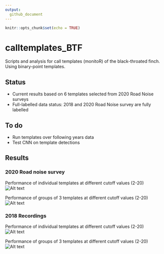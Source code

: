 ```yaml
---
output: 
  github_document
---
```


```r
knitr::opts_chunk$set(echo = TRUE)
```
# calltemplates_BTF
Scripts and analysis for call templates (monitoR) of the black-throated finch. Using binary-point templates.

## Status
* Current results based on 6 templates selected from 2020 Road Noise surveys
* Full-labelled data status: 2018 and 2020 Road Noise survey are fully labelled

## To do
* Run templates over following years data
* Test CNN on template detections

## Results

### 2020 Road noise survey
Performance of individual templates at different cutoff values (2-20)
![Alt text](outputs/figures/Plot_SingleTemplates.png)

Performance of groups of 3 templates at different cutoff values (2-20)
![Alt text](outputs/figures/Plot_MultipleTemplates.png)

### 2018 Recordings
Performance of individual templates at different cutoff values (2-20)
![Alt text](outputs/figures/Plot_2018_SingleTemplates.png)

Performance of groups of 3 templates at different cutoff values (2-20)
![Alt text](outputs/figures/Plot_2018_MultipleTemplates.png)
